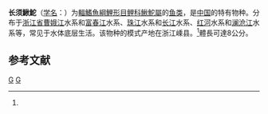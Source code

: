 {{Speciesbox 
| genus = Gobiobotia
| species = longibarba
| status = NE
| status_system = IUCN3.1
| authority = Fang et Wang, 1931<ref name='id6312'>{{cite web| url =http://www.bioinfo.cn/db05/BjdwSpecies.php?action=view&id=6312| title =长须鰍鮀| work =中国动物物种编目数据库| publisher =中国科学院微生物研究所| author =中国科学院动物研究所| accessdate =2009-04-11| deadurl =yes| archiveurl =https://web.archive.org/web/20160305093706/http://www.bioinfo.cn/db05/BjdwSpecies.php?action=view&id=6312| archivedate =2016-03-05}}</ref>
| synonyms = 
}}

'''长须鰍鮀'''（[[学名|学名]]：{{lang|la|''Gobiobotia longibarba''}}）为[[輻鰭魚綱|輻鰭魚綱]][[鯉形目|鯉形目]][[鲤科|鲤科]][[鰍鮀屬|鰍鮀屬]]的[[鱼类|鱼类]]，是[[中国|中国]]的特有物种。分布于[[浙江省|浙江省]][[曹娥江|曹娥江]]水系和[[富春江|富春江]]水系、[[珠江|珠江]]水系和[[长江|长江]]水系、[[红河|红河]]水系和[[澜沧江|澜沧江]]水系等，常见于水体底层生活。该物种的模式产地在浙江嵊县。<ref name='id6312'/>體長可達8公分。

== 参考文献 ==
{{reflist}}

{{Taxonbar}}

[[Category:鰍鮀屬|G]]
[[Category:1931年描述的魚類|G]]